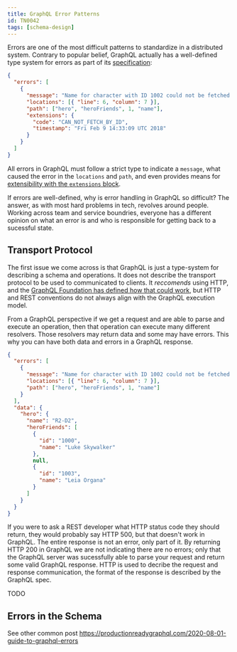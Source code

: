 ```yaml
---
title: GraphQL Error Patterns
id: TN0042
tags: [schema-design]
---
```


Errors are one of the most difficult patterns to standardize in a distributed system. Contrary to popular belief, GraphQL actually has a well-defined type system for errors as part of its [specification](http://spec.graphql.org/draft/#sec-Errors):

```json
{
  "errors": [
    {
      "message": "Name for character with ID 1002 could not be fetched.",
      "locations": [{ "line": 6, "column": 7 }],
      "path": ["hero", "heroFriends", 1, "name"],
      "extensions": {
        "code": "CAN_NOT_FETCH_BY_ID",
        "timestamp": "Fri Feb 9 14:33:09 UTC 2018"
      }
    }
  ]
}
```

All errors in GraphQL must follow a strict type to indicate a `message`, what caused the error in the `locations` and `path`, and even provides means for [extensibility with the `extensions` block](http://spec.graphql.org/draft/#sec-Errors.Error-Result-Format).

If errors are well-defined, why is error handling in GraphQL so difficult? The answer, as with most hard problems in tech, revolves around people. Working across team and service boundries, everyone has a different opinion on what an error is and who is responsible for getting back to a sucessful state.

## Transport Protocol
The first issue we come across is that GraphQL is just a type-system for describing a schema and operations. It does not describe the transport protocol to be used to communicated to clients. It *reccomends* using HTTP, and the [GraphQL Foundation has defined how that could work](https://github.com/graphql/graphql-over-http), but HTTP and REST conventions do not always align with the GraphQL execution model.

From a GraphQL perspective if we get a request and are able to parse and execute an operation, then that operation can execute many different resolvers. Those resolvers may return data and some may have errors. This why you can have both data and errors in a GraphQL response.

```json
{
  "errors": [
    {
      "message": "Name for character with ID 1002 could not be fetched.",
      "locations": [{ "line": 6, "column": 7 }],
      "path": ["hero", "heroFriends", 1, "name"]
    }
  ],
  "data": {
    "hero": {
      "name": "R2-D2",
      "heroFriends": [
        {
          "id": "1000",
          "name": "Luke Skywalker"
        },
        null,
        {
          "id": "1003",
          "name": "Leia Organa"
        }
      ]
    }
  }
}
```

If you were to ask a REST developer what HTTP status code they should return, they would probably say HTTP 500, but that doesn't work in GraphQL. The entire response is not an error, only part of it. By returning HTTP 200 in GraphQL we are not indicating there are no errors; only that the GraphQL server was sucessfully able to parse your request and return some valid GraphQL response. HTTP is used to decribe the request and response communication, the format of the response is described by the GraphQL spec.

TODO

## Errors in the Schema
See other common post https://productionreadygraphql.com/2020-08-01-guide-to-graphql-errors


